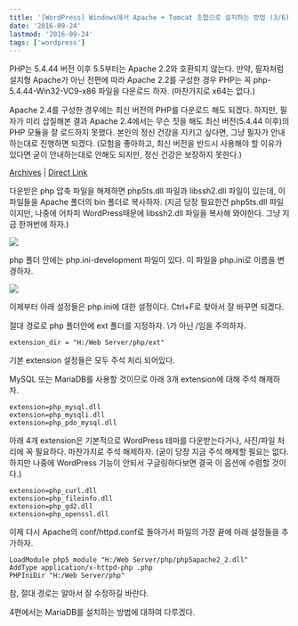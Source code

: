 ```yaml
---
title: '[WordPress] Windows에서 Apache + Tomcat 조합으로 설치하는 방법 (3/6)'
date: '2016-09-24'
lastmod: '2016-09-24'
tags: ['wordpress']
---
```


PHP는 5.4.44 버전 이후 5.5부터는 Apache 2.2와 호환되지 않는다. 만약, 필자처럼 설치형 Apache가 아닌 전편에 따라 Apache 2.2를 구성한 경우 PHP는 꼭 php-5.4.44-Win32-VC9-x86 파일을 다운로드 하자. (마찬가지로 x64는 없다.)

Apache 2.4를 구성한 경우에는 최신 버전의 PHP를 다운로드 해도 되겠다. 하지만, 필자가 미리 삽질해본 결과 Apache 2.4에서는 무슨 짓을 해도 최신 버전(5.4.44 이후)의 PHP 모듈을 잘 로드하지 못했다. 본인의 정신 건강을 지키고 싶다면, 그냥 필자가 안내하는대로 진행하면 되겠다. (모험을 좋아하고, 최신 버전을 반드시 사용해야 할 이유가 있다면 굳이 안내하는대로 안해도 되지만, 정신 건강은 보장하지 못한다.)

[Archives](http://windows.php.net/downloads/releases/archives/) | [Direct Link](http://windows.php.net/downloads/releases/archives/php-5.4.44-Win32-VC9-x86.zip)

다운받은 php 압축 파일을 해제하면 php5ts.dll 파일과 libssh2.dll 파일이 있는데, 이 파일들을 Apache 폴더의 bin 폴더로 복사하자. (지금 당장 필요한건 php5ts.dll 파일이지만, 나중에 어차피 WordPress때문에 libssh2.dll 파일을 복사해 와야한다. 그냥 지금 한꺼번에 하자.)

![](/static/archives/153/apache-bin.png)

php 폴더 안에는 php.ini-development 파일이 있다. 이 파일을 php.ini로 이름을 변경하자.

![](/static/archives/153/php-root.png)

이제부터 아래 설정들은 php.ini에 대한 설정이다. Ctrl+F로 찾아서 잘 바꾸면 되겠다.

절대 경로로 php 폴더안에 ext 폴더를 지정하자. \가 아닌 /임을 주의하자.

```
extension_dir = "H:/Web Server/php/ext"
```

기본 extension 설정들은 모두 주석 처리 되어있다.

MySQL 또는 MariaDB를 사용할 것이므로 아래 3개 extension에 대해 주석 해제하자.

```
extension=php_mysql.dll
extension=php_mysqli.dll
extension=php_pdo_mysql.dll
```

아래 4개 extension은 기본적으로 WordPress 테마를 다운받는다거나, 사진/파일 처리에 꼭 필요하다. 마찬가지로 주석 해제하자. (굳이 당장 지금 주석 해제할 필요는 없다. 하지만 나중에 WordPress 기능이 안되서 구글링하다보면 결국 이 옵션에 수렴할 것이다.)

```
extension=php_curl.dll
extension=php_fileinfo.dll
extension=php_gd2.dll
extension=php_openssl.dll
```

이제 다시 Apache의 conf/httpd.conf로 돌아가서 파일의 가장 끝에 아래 설정들을 추가하자.

```
LoadModule php5_module "H:/Web Server/php/php5apache2_2.dll"
AddType application/x-httpd-php .php
PHPIniDir "H:/Web Server/php"
```

참, 절대 경로는 알아서 잘 수정하길 바란다.

4편에서는 MariaDB를 설치하는 방법에 대하여 다루겠다.

